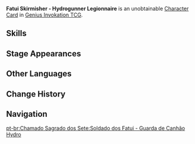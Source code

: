 {{About|the [[Character Card]]|the [[Common Enemy]]|Fatui Skirmisher - Hydrogunner Legionnaire}}
{{Genius Invokation TCG Infobox
|title       = Fatui Skirmisher - Hydrogunner Legionnaire
|id          = 003203
|image       = Fatui Skirmisher - Hydrogunner Legionnaire Character Card.png
|type        = Character Card
|health      = 10
|element     = Hydro
|faction     = Fatui
|weapon      = Other Weapons
}}
'''Fatui Skirmisher - Hydrogunner Legionnaire''' is an unobtainable [[Character Card]] in [[Genius Invokation TCG]].

==Skills==
{{Genius Invokation TCG Skills Table}}

==Stage Appearances==
{{Genius Invokation TCG Stage Appearances}}

==Other Languages==
{{Transclude|Fatui Skirmisher - Hydrogunner Legionnaire|Other Languages}}

==Change History==
{{Change History|3.3}}

==Navigation==
{{Genius Invokation TCG Navbox|Character Card Unobtainable}}
[[pt-br:Chamado Sagrado dos Sete:Soldado dos Fatui - Guarda de Canhão Hydro]]